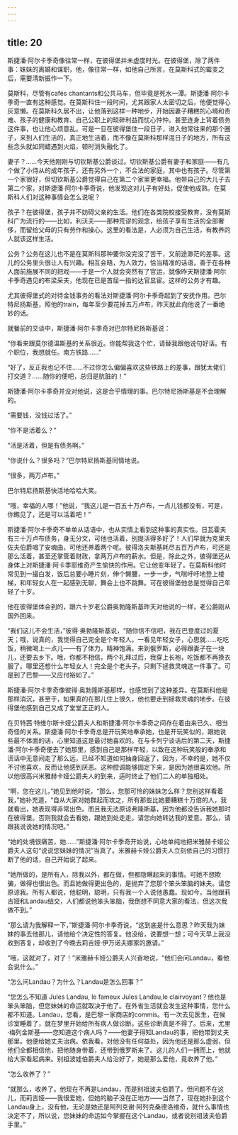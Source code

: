 ```yaml
---
---
---
```

title: 20
---




斯捷潘·阿尔卡季奇像往常一样，在彼得堡并未虚度时光。在彼得堡，除了两件事：妹妹的离婚和谋职，他，像往常一样，如他自己所言，在莫斯科式的霉变之后，需要清新振作一下。

莫斯科，尽管有cafés chantants和公共马车，但毕竟是死水一潭。斯捷潘·阿尔卡季奇一直有这种感觉。在莫斯科住一段时间，尤其跟家人太密切之后，他便觉得心灰意懒。在莫斯科久居不出，让他落到这样一种地步，开始因妻子糟糕的心境和责难、孩子的健康和教育、自己公职上的琐碎利益而忧心忡忡。甚至连身上背着债务这件事，也让他心烦意乱。可是一旦在彼得堡住一段日子，进入他常往来的那个圈子，来到人们生活的，真正地生活着，而不像在莫斯科那样混日子的地方，所有这些念头就如同蜡遇到火焰，顿时消失融化了。

妻子？……今天他刚刚与切钦斯基公爵谈过。切钦斯基公爵有妻子和家庭——有几个做了小侍从的成年孩子，还有另外一个，不合法的家庭，其中也有孩子。尽管第一个家很好，但切钦斯基公爵觉得自己在第二个家里更幸福。他带自己的大儿子去第二个家，对斯捷潘·阿尔卡季奇说，他发现这对儿子有好处，促使他成熟。在莫斯科人们对这种事情会怎么说呢？

孩子？在彼得堡，孩子并不妨碍父亲的生活。他们在各类院校接受教育，没有莫斯科广为流行的——比如，利沃夫——那种荒谬的观念，给孩子享有生活的全部奢侈，而留给父母的只有劳作和操心。这里的看法是，人必须为自己生活，有教养的人就该这样生活。

公务？公务在这儿也不是在莫斯科那种要你没完没了苦干，又前途渺茫的差事。这儿的公务里头很让人有兴趣。相互会晤，为人效力，恰当精准的话语，善于在各种人面前施展不同的把戏——于是一个人就会突然有了官运，就像昨天斯捷潘·阿尔卡季奇遇见的布梁采夫，他现在已是首屈一指的达官显宦。这样的公务才有趣。

尤其彼得堡式的对待金钱事务的看法对斯捷潘·阿尔卡季奇起到了安抚作用。巴尔特尼扬斯基，照他的train，每年至少要花掉五万卢布，昨天就此向他说了一番绝妙的话。

就餐前的交谈中，斯捷潘·阿尔卡季奇对巴尔特尼扬斯基说：

“你看来跟莫尔德温斯基的关系很近。你能帮我这个忙，请替我跟他说句好话。有个职位，我想就任。南方铁路……”

“好了，反正我也记不住……不过你怎么偏偏喜欢这些铁路上的差事，跟犹太佬们打交道？……随你的便吧，总归是肮脏的！”

斯捷潘·阿尔卡季奇并没对他说，这是合乎情理的事。巴尔特尼扬斯基是不会理解的。

“需要钱，没钱过活了。”

“你不是活着么？”

“活是活着，但是有债务啊。”

“你说什么？很多吗？”巴尔特尼扬斯基同情地说。

“很多，两万卢布。”

巴尔特尼扬斯基快活地哈哈大笑。

“哦，幸福的人哪！”他说，“我这儿是一百五十万卢布，一点儿钱都没有，可是，你瞧见了，还是可以活着吧！”

斯捷潘·阿尔卡季奇不单单从话语中，也从实情上看到这种事的真实性。日瓦霍夫有三十万卢布债务，身无分文，可他也活着，别提活得多好了！人们早就为克里夫佐夫伯爵唱了安魂曲，可他还养着两个呢。彼得洛夫斯基耗尽五百万卢布，可还是那么活着，甚至还掌管着财政，拿两万卢布的薪水。但是，除此之外，彼得堡还从身体上对斯捷潘·阿卡季耶维奇产生愉快的作用。它让他变年轻了。在莫斯科他时常见到一撮白发，饭后总要小睡片刻，伸个懒腰，一步一步，气喘吁吁地登上楼梯，和年轻女人在一起感到无聊，舞会上也不跳舞。可在彼得堡他总是觉得自己年轻了十岁。

他在彼得堡体会到的，跟六十岁老公爵奥勃隆斯基昨天对他说的一样，老公爵刚从国外回来。

“我们这儿不会生活，”彼得·奥勃隆斯基说，“随你信不信吧，我在巴登度过的夏天；哦，说真的，我觉得自己完全是个年轻人。一看见年轻女子，心思就……吃吃饭，稍微喝上一点儿——有了体力，精神饱满。来到俄罗斯，必得跟妻子在一块儿，还要去乡下。哦，你都不相信，两个礼拜过后，我穿上长袍，吃饭都不再换衣服了。哪里还想什么年轻女人！完全是个老头子。只剩下拯救灵魂这一件事了。可是到了巴黎——又应付裕如了。”

斯捷潘·阿尔卡季奇像彼得·奥勃隆斯基那样，也感觉到了这种差异。在莫斯科他是那样消沉，甚至于，如果真的在那儿住上很久，他也要走到拯救灵魂的地步。在彼得堡他感到自己又成了堂堂正正的人。

在贝特茜·特维尔斯卡娅公爵夫人和斯捷潘·阿尔卡季奇之间存在着由来已久、相当奇怪的关系。斯捷潘·阿尔卡季奇总是开玩笑地奉承她，也是开玩笑似的，跟她说些最不体面的话，心里知道这是最讨她喜欢的。在与卡列宁谈话后的第二天，斯捷潘·阿尔卡季奇便去了她那里，感到自己是那样年轻，以致在这种玩笑般的奉承和谎话中无意间走了那么远，已经不知道如何抽身回返了，因为，不幸的是，她不仅不讨他喜欢，反而让他感到厌恶。这种腔调能够固定下来，是因为她很喜欢他。所以他很高兴米雅赫卡娅公爵夫人的到来，适时终止了他们二人的单独相处。

“啊，您在这儿，”她见到他时说，“那么，您那可怜的妹妹怎么样？您别这样看着我，”她补充道，“自从大家对她群起而攻之，所有那些比她要糟糕十万倍的人，我就看出，她表现得非常出色。而且我无法原谅弗隆斯基，因为他都没告诉我她那时在彼得堡。否则我就会去看她，跟她到处走走。请您向她转达我的爱意。那么，请跟我说说她的情况吧。”

“她的处境很痛苦，她……”斯捷潘·阿尔卡季奇开始说，心地单纯地把米雅赫卡娅公爵夫人这句“说说您妹妹的情况”当真了。米雅赫卡娅公爵夫人立刻依自己的习惯打断了他的话，自己开始说了起来。

“她所做的，是所有人，除我以外，都在做，但都隐瞒起来的事情。可她不想欺骗，做得也很出色。而且她做得更出色的，是抛弃了您那个笨头笨脑的妹夫。请您原谅我。所有人都说，他聪明，聪明，只有我一个人说他愚蠢。现如今，当他跟莉吉娅和Landau结交，人们都说他笨头笨脑，我倒想不同意大家的看法，但这次我做不到。”

“那么请为我解释一下，”斯捷潘·阿尔卡季奇说，“这到底是什么意思？昨天我为妹妹的事去他那儿，请他给个决定性的答复。他没给，说要想一想；可今天早上我没收到答复，却收到了今晚去莉吉娅·伊万诺夫娜家的邀请。”

“哦，这就对了，对了！”米雅赫卡娅公爵夫人兴奋地说，“他们会问Landau，看他会说什么。”

“怎么问Landau？为什么？Landau是怎么回事？”

“您怎么不知道 Jules Landau, le fameux Jules Landau,le clairvoyant？他也是笨头笨脑，但您妹妹的命运就取决于他了。在外省生活就会发生这种事情，您什么都不知道。Landau，您看，是巴黎一家商店的commis。有一次去见医生，在候诊室睡着了，就在梦里开始给所有病人做诊断。这些诊断真是不得了。后来，尤里·梅列金斯基——您知道这个病人吗？——他妻子得知Landau的事，把他带到丈夫那里。他便给她丈夫治病。依我看，对他没有任何益处，因为他还是那么虚弱，但他们全都相信他，把他随身带着，还带到俄罗斯来了。这儿的人们一拥而上，他就给大家看起病来。别祖波娃伯爵夫人给治好了，她是那么爱他，竟收养了他。”

“怎么收养了？”

“就那么，收养了。他现在不再是Landau，而是别祖波夫伯爵了。但问题不在这儿，而莉吉娅——我很爱她，但她的脑子没在正地方——当然了，现在她扑到这个Landau身上，没有他，无论是她还是阿列克谢·阿列克桑德洛维奇，就什么事情也决定不了，所以说，您妹妹的命运如今掌握在这个Landau，或者说别祖波夫伯爵手里。”